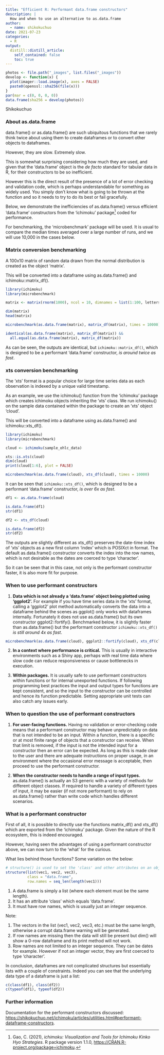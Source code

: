 ```yaml
---
title: "Efficient R: Performant data.frame constructors"
description: |
  How and when to use an alternative to as.data.frame
author:
  - name: shikokuchuo
date: 2021-07-23
categories:
  - R
output:
  distill::distill_article:
    self_contained: false
    toc: true
---
```


```r

photos <- file.path("_images", list.files("_images"))
develop <- function(x) {
  plot(imager::load.image(x), axes = FALSE)
  paste0(openssl::sha256(file(x)))
}
par(mar = c(0, 0, 0, 0))
data.frame(sha256 = develop(photos))

```
<aside> Shikokuchuo </aside>

### About as.data.frame

data.frame() or as.data.frame() are such ubiquitous functions that we rarely think twice about using them to create dataframes or to convert other objects to dataframes.

However, they are slow. Extremely slow.

This is somewhat surprising considering how much they are used, and given that the 'data.frame' object is the *de facto* standard for tabular data in R, for their constructors to be so inefficient.

However this is the direct result of the presence of a lot of error checking and validation code, which is perhaps understandable for something as widely used. You simply don't know what is going to be thrown at the function and so it needs to try to do its best or fail gracefully.

Below, we demonstrate the inefficiencies of as.data.frame() versus efficient 'data.frame' constructors from the 'ichimoku' package^[Gao, C. (2021), *ichimoku: Visualization and Tools for Ichimoku Kinko Hyo Strategies*. R package version 1.1.0, <https://CRAN.R-project.org/package=ichimoku>.] coded for performance.

For benchmarking, the 'microbenchmark' package will be used. It is usual to compare the median times averaged over a large number of runs, and we will use 10,000 in the cases below.

### Matrix conversion benchmarking

A 100x10 matrix of random data drawn from the normal distribution is created as the object 'matrix'.

This will be converted into a dataframe using as.data.frame() and ichimoku::matrix_df().

```r

library(ichimoku)
library(microbenchmark)

matrix <- matrix(rnorm(1000), ncol = 10, dimnames = list(1:100, letters[1:10]))

dim(matrix)
head(matrix)

microbenchmark(as.data.frame(matrix), matrix_df(matrix), times = 10000)

identical(as.data.frame(matrix), matrix_df(matrix)) &&
  all.equal(as.data.frame(matrix), matrix_df(matrix))

```

As can be seen, the outputs are identical, but `ichimoku::matrix_df()`, which is designed to be a performant 'data.frame' constructor, *is around twice as fast*.

### xts conversion benchmarking

The 'xts' format is a popular choice for large time series data as each observation is indexed by a unique valid timestamp.

As an example, we use the ichimoku() function from the 'ichimoku' package which creates ichimoku objects inheriting the 'xts' class. We run ichimoku() on the sample data contained within the package to create an 'xts' object 'cloud'.

This will be converted into a dataframe using as.data.frame() and ichimoku::xts_df().

```r

library(ichimoku)
library(microbenchmark)

cloud <- ichimoku(sample_ohlc_data)

xts::is.xts(cloud)
dim(cloud)
print(cloud[1:6], plot = FALSE)

microbenchmark(as.data.frame(cloud), xts_df(cloud), times = 10000)

```

It can be seen that `ichimoku::xts_df()`, which is designed to be a performant 'data.frame' constructor, *is over 6x as fast*.

```r

df1 <- as.data.frame(cloud)

is.data.frame(df1)
str(df1)

df2 <- xts_df(cloud)

is.data.frame(df2)
str(df2)

```

The outputs are slightly different as xts_df() preserves the date-time index of 'xts' objects as a new first column 'index' which is POSIXct in format. The default as.data.frame() constructor converts the index into the row names, which is not desirable as the dates are coerced to type 'character'.

So it can be seen that in this case, not only is the performant constructor faster, it is also more fit for purpose.

### When to use performant constructors

1. **Data which is not already a 'data.frame' object being plotted using 'ggplot2'.** For example if you have time series data in the 'xts' format, calling a 'ggplot2' plot method automatically converts the data into a dataframe behind the scenes as ggplot() only works with dataframes internally. Fortunately it does not use as.data.frame() but its own constructor ggplot2::fortify(). Benchmarked below, it is slightly faster than as.data.frame() but the performant constructor `ichimoku::xts_df()` *is still around 4x as fast*.

```r

microbenchmark(as.data.frame(cloud), ggplot2::fortify(cloud), xts_df(cloud), times = 10000)

```

2. **In a context where performance is critical.** This is usually in interactive environments such as a Shiny app, perhaps with real time data where slow code can reduce responsiveness or cause bottlenecks in execution.

3. **Within packages.** It is usually safe to use performant constructors within functions or for internal unexported functions. If following programming best practices the input and output types for functions are kept consistent, and so the input to the constructor can be controlled and hence its function predictable. Setting appropriate unit tests can also catch any issues early.

### When to question the use of performant constructors

1. **For user-facing functions.** Having no validation or error-checking code means that a performant constructor may behave unpredictably on data that is not intended to be an input. Within a function, there is a specific or at most finite range of objects that a constructor can receive. When that limit is removed, if the input is not the intended input for a constructor then an error can be expected. As long as this is made clear to the user and there are adequate instructions on proper usage, in an environment where the occasional error message is acceptable, then proceed to use the performant constructor.

2. **When the constructor needs to handle a range of input types.** as.data.frame() is actually an S3 generic with a variety of methods for different object classes. If required to handle a variety of different types of input, it may be easier (if not more performant) to rely on as.data.frame() rather than write code which handles different scenarios.

### What is a performant constructor

First of all, it is possible to directly use the functions matrix_df() and xts_df() which are exported from the 'ichimoku' package. Given the nature of the R ecosystem, this is indeed encouraged.

However, having seen the advantages of using a performant constructor above, we can now turn to the 'what' for the curious.

What lies behind those functions? Some variation on the below:

```r

# structure() is used to set the 'class' and other attributes on an object
structure(list(vec1, vec2, vec3),
          class = "data.frame",
          row.names = seq_len(length(vec1)))

```


1. A data.frame is simply a list (where each element must be the same length).
2. It has an attribute 'class' which equals 'data.frame'.
3. It must have row names, which is usually just an integer sequence. 

Note:

1. The vectors in the list (vec1, vec2, vec3, etc.) must be the same length, otherwise a corrupt data.frame warning will be generated.
2. If row names are missing then the data will still be present but dim() will show a 0-row dataframe and its print method will not work.
3. Row names are not limited to an integer sequence. They can be dates for example. However if not an integer vector, they are first coerced to type 'character'.

In conclusion, dataframes are not complicated structures but essentially lists with a couple of constraints. Indeed you can see that the underlying data type of a dataframe is just a list:

```r

c(class(df1), class(df2))
c(typeof(df1), typeof(df2))

```

### Further information

Documentation for the performant constructors discussed:
<https://shikokuchuo.net/ichimoku/articles/utilities.html#performant-dataframe-constructors>.

